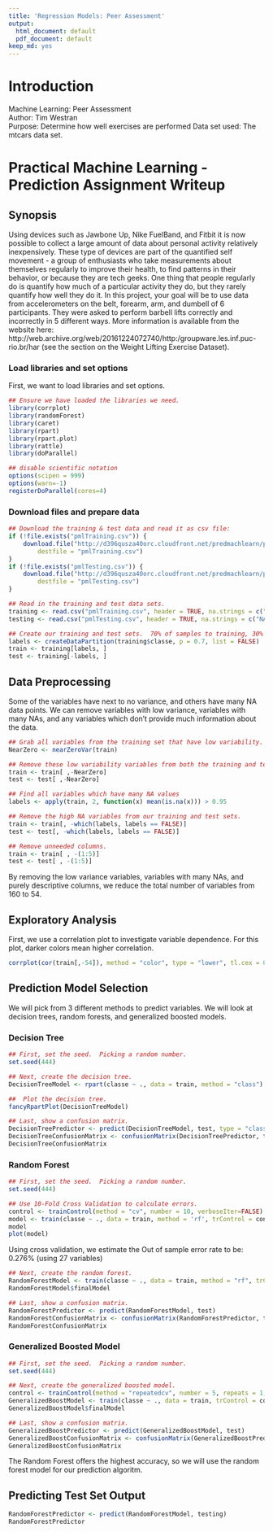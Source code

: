 ---
title: 'Regression Models: Peer Assessment'
output:
  html_document: default
  pdf_document: default
keep_md: yes
---
# Introduction
Machine Learning: Peer Assessment  
Author:  Tim Westran  
Purpose:  Determine how well exercises are performed
Data set used:  The mtcars data set.


# Practical Machine Learning - Prediction Assignment Writeup

## Synopsis
Using devices such as Jawbone Up, Nike FuelBand, and Fitbit it is now possible to collect a large amount of data about personal activity relatively inexpensively. These type of devices are part of the quantified self movement - a group of enthusiasts who take measurements about themselves regularly to improve their health, to find patterns in their behavior, or because they are tech geeks. One thing that people regularly do is quantify how much of a particular activity they do, but they rarely quantify how well they do it. In this project, your goal will be to use data from accelerometers on the belt, forearm, arm, and dumbell of 6 participants. They were asked to perform barbell lifts correctly and incorrectly in 5 different ways. More information is available from the website here: http://web.archive.org/web/20161224072740/http:/groupware.les.inf.puc-rio.br/har (see the section on the Weight Lifting Exercise Dataset).

### Load libraries and set options
First, we want to load libraries and set options.
```{r includeLibraries, results = "HIDE"}
## Ensure we have loaded the libraries we need.
library(corrplot)
library(randomForest)
library(caret)
library(rpart)
library(rpart.plot)
library(rattle)
library(doParallel)

## disable scientific notation
options(scipen = 999)
options(warn=-1)
registerDoParallel(cores=4)
```

### Download files and prepare data
```{r, cache = TRUE}
## Download the training & test data and read it as csv file:
if (!file.exists("pmlTraining.csv")) {
    download.file("http://d396qusza40orc.cloudfront.net/predmachlearn/pml-training.csv", 
        destfile = "pmlTraining.csv")
}
if (!file.exists("pmlTesting.csv")) {
    download.file("http://d396qusza40orc.cloudfront.net/predmachlearn/pml-testing.csv", 
        destfile = "pmlTesting.csv")
}

## Read in the training and test data sets.
training <- read.csv("pmlTraining.csv", header = TRUE, na.strings = c("NA",""))
testing <- read.csv("pmlTesting.csv", header = TRUE, na.strings = c("NA",""))

## Create our training and test sets.  70% of samples to training, 30% to test.
labels <- createDataPartition(training$classe, p = 0.7, list = FALSE)
train <- training[labels, ]
test <- training[-labels, ]
```

## Data Preprocessing 
Some of the variables have next to no variance, and others have many NA data points.  We can remove variables with 
low variance, variables with many NAs, and any variables which don't provide much information about the data.
```{r DataCleaning, cache = TRUE}
## Grab all variables from the training set that have low variability.
NearZero <- nearZeroVar(train)

## Remove these low variability variables from both the training and test sets.
train <- train[ ,-NearZero]
test <- test[ ,-NearZero]

## Find all variables which have many NA values
labels <- apply(train, 2, function(x) mean(is.na(x))) > 0.95

## Remove the high NA variables from our training and test sets.
train <- train[, -which(labels, labels == FALSE)]
test <- test[, -which(labels, labels == FALSE)]

## Remove unneeded columns.
train <- train[ , -(1:5)]
test <- test[ , -(1:5)]
```

By removing the low variance variables, variables with many NAs, and purely descriptive columns, we reduce the
total number of variables from 160 to 54.

## Exploratory Analysis

First, we use a correlation plot to investigate variable dependence.
For this plot, darker colors mean higher correlation.  
```{r CorrelationPlot, fig.width=12, fig.height=8, cache = TRUE}
corrplot(cor(train[,-54]), method = "color", type = "lower", tl.cex = 0.8, tl.col = rgb(0,0,0))
```

## Prediction Model Selection

We will pick from 3 different methods to predict variables.  We will look at decision trees, random forests, and generalized boosted models.

### Decision Tree
```{r DecisionTree, message = FALSE, warning = FALSE, fig.width=18, fig.height=10, cache = TRUE}

## First, set the seed.  Picking a random number.
set.seed(444)

## Next, create the decision tree.
DecisionTreeModel <- rpart(classe ~ ., data = train, method = "class")

##  Plot the decision tree.
fancyRpartPlot(DecisionTreeModel)

## Last, show a confusion matrix.
DecisionTreePredictor <- predict(DecisionTreeModel, test, type = "class")
DecisionTreeConfusionMatrix <- confusionMatrix(DecisionTreePredictor, test$classe)
DecisionTreeConfusionMatrix
```

### Random Forest
```{r CrossValidation, message = FALSE, cache = TRUE}
## First, set the seed.  Picking a random number.
set.seed(444)

## Use 10-Fold Cross Validation to calculate errors.
control <- trainControl(method = "cv", number = 10, verboseIter=FALSE)
model <- train(classe ~ ., data = train, method = 'rf', trControl = control)
model
plot(model)
```

Using cross validation, we estimate the Out of sample error rate to be: 0.276% (using 27 variables)

```{r RandomForest, message = FALSE, cache = TRUE}
## Next, create the random forest.
RandomForestModel <- train(classe ~ ., data = train, method = "rf", trControl = control)
RandomForestModel$finalModel

## Last, show a confusion matrix.
RandomForestPredictor <- predict(RandomForestModel, test)
RandomForestConfusionMatrix <- confusionMatrix(RandomForestPredictor, test$classe)
RandomForestConfusionMatrix
```


### Generalized Boosted Model
```{r GBM, message = FALSE, cache = TRUE}
## First, set the seed.  Picking a random number.
set.seed(444)

## Next, create the generalized boosted model.
control <- trainControl(method = "repeatedcv", number = 5, repeats = 1, verboseIter = FALSE)
GeneralizedBoostModel <- train(classe ~ ., data = train, trControl = control, method = "gbm", verbose = FALSE)
GeneralizedBoostModel$finalModel

## Last, show a confusion matrix.
GeneralizedBoostPredictor <- predict(GeneralizedBoostModel, test)
GeneralizedBoostConfusionMatrix <- confusionMatrix(GeneralizedBoostPredictor, test$classe)
GeneralizedBoostConfusionMatrix
```

The Random Forest offers the highest accuracy, so we will use the random forest model for our prediction algoritm.

## Predicting Test Set Output

```{r TestSetPrediction, messages = FALSE}
RandomForestPredictor <- predict(RandomForestModel, testing)
RandomForestPredictor
```